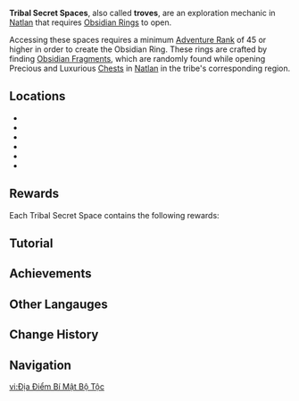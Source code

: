 {{Terminology Infobox
|image  = Tutorial Tribal Secret Spaces 1.png
|type   = Exploration
|region = Natlan
}}
'''Tribal Secret Spaces''', also called '''troves''', are an exploration mechanic in [[Natlan]] that requires [[Obsidian Ring]]s to open.

Accessing these spaces requires a minimum [[Adventure Rank]] of 45 or higher in order to create the Obsidian Ring. These rings are crafted by finding [[Obsidian Fragment]]s, which are randomly found while opening Precious and Luxurious [[Chest]]s in [[Natlan]] in the tribe's corresponding region.

==Locations==
* {{Item|Azure Obsidian Ring}}{{Transclude|Azure Obsidian Ring|Usage Location}}
* {{Item|Green Obsidian Ring}}{{Transclude|Green Obsidian Ring|Usage Location}}
* {{Item|Yellow Obsidian Ring}}{{Transclude|Yellow Obsidian Ring|Usage Location}}
* {{Item|Purple Obsidian Ring}}{{Transclude|Purple Obsidian Ring|Usage Location}}
* {{Item|Crimson Obsidian Ring}}{{Transclude|Crimson Obsidian Ring|Usage Location}}
* {{Item|Sunset-Blue Obsidian Ring}}{{Transclude|Sunset-Blue Obsidian Ring|Usage Location}}

==Rewards==
Each Tribal Secret Space contains the following rewards:
{{Card List
|delim = ;
|type = 
|show_caption = 1
|1 = 
{ name = Crown of the Saints $ quality = 5 $ text = 1 };
{ name = Reckoning of the Xenogenic $ quality = 5 $ text = 1 };
{ name = Pre-Banquet of the Contenders $ quality = 5 $ text = 1 };
{ name = Root of the Spirit-Marrow $ quality = 5 $ text = 1 };
{ name = Myths of the Night Realm $ quality = 5 $ text = 1 };
{ name = Mystic's Gold Dial $ quality = 5 $ text = 1 };
{ name = Demon-Warrior's Feather Mask $ quality = 5 $ text = 1 };
{ name = Beast Tamer's Talisman $ quality = 5 $ text = 1 };
{ name = Mountain Ranger's Marker $ quality = 5 $ text = 1 };
{ name = Wandering Scholar's Claw Cup $ quality = 5 $ text = 1 };
{ name = Sanctifying Elixir $ quality = 5 $ text = 1 };
}}

==Tutorial==
{{Tutorial|Tribal Secret Spaces}}

==Achievements==
{{Achievement Topic Table|topic=Tribal Secret Space}}

==Other Langauges==
{{Other Languages
|en       = Tribal Secret Space
|zhs      = 部族秘藏之所
|zhs_rm   = 
|zht      = 部族秘藏之所
|zht_rm   = 
|zh_tl    = 
|ja       = 部族秘蔵所
|ja_rm    = 
|ja_tl    = 
|ko       = 부족 비밀 장소
|ko_tl    = 
|es       = Ubicación secreta de las tribus
|es_tl    = Secret Location of the Tribes
|fr       = Espace secret des tribus
|fr_tl    = Secret Space of the Tribes
|ru       = Тайное место племени
|ru_tl    = 
|th       = สถานที่ลึกลับของชนเผ่า
|th_rm    = 
|th_tl    = 
|vi       = Địa Điểm Bí Mật Bộ Tộc
|vi_tl    = 
|de       = Geheime Stammesschatzkammer
|de_tl    = Secret Tribal Treasury
|id       = Lokasi Rahasia Suku
|id_tl    = 
|pt       = Espaço Secreto Tribal
|pt_tl    = 
|tr       = Kabile Sığınağı
|tr_tl    = 
|it       = Spazio segreto delle tribù
|it_tl    = Secret Space of the Tribes
}}

==Change History==
{{Change History|5.0}}

==Navigation==
{{Exploration Navbox|Natlan}}

[[vi:Địa Điểm Bí Mật Bộ Tộc]]